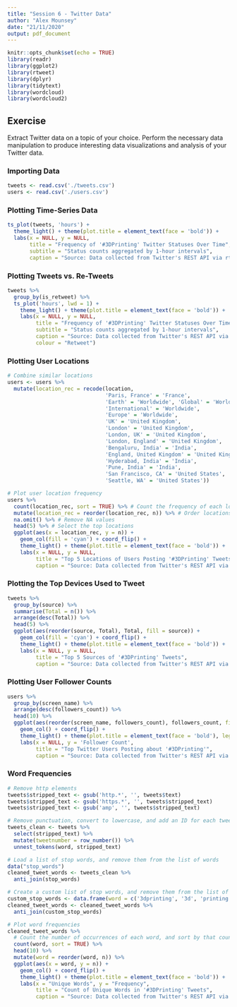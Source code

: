 ```yaml
---
title: "Session 6 - Twitter Data"
author: "Alex Mounsey"
date: "21/11/2020"
output: pdf_document
---
```


```r
knitr::opts_chunk$set(echo = TRUE)
library(readr)
library(ggplot2)
library(rtweet)
library(dplyr)
library(tidytext)
library(wordcloud)
library(wordcloud2)
```

## Exercise
Extract Twitter data on a topic of your choice. Perform the necessary data manipulation to produce interesting data 
visualizations and analysis of your Twitter data.

### Importing Data

```r
tweets <- read.csv('./tweets.csv')
users <- read.csv('./users.csv')
```

### Plotting Time-Series Data

```r
ts_plot(tweets, 'hours') +
  theme_light() + theme(plot.title = element_text(face = 'bold')) +
  labs(x = NULL, y = NULL,
       title = "Frequency of '#3DPrinting' Twitter Statuses Over Time",
       subtitle = "Status counts aggregated by 1-hour intervals",
       caption = "Source: Data collected from Twitter's REST API via rtweet")
```

### Plotting Tweets vs. Re-Tweets

```r
tweets %>%
  group_by(is_retweet) %>%
  ts_plot('hours', lwd = 1) +
    theme_light() + theme(plot.title = element_text(face = 'bold')) +
    labs(x = NULL, y = NULL,
         title = "Frequency of '#3DPrinting' Twitter Statuses Over Time",
         subtitle = "Status counts aggregated by 1-hour intervals",
         caption = "Source: Data collected from Twitter's REST API via rtweet",
         colour = "Retweet")
```

### Plotting User Locations

```r
# Combine similar locations
users <- users %>%
  mutate(location_rec = recode(location,
                               'Paris, France' = 'France',
                               'Earth' = 'Worldwide', 'Global' = 'Worldwide',
                               'International' = 'Worldwide',
                               'Europe' = 'Worldwide',
                               'UK' = 'United Kingdom',
                               'London' = 'United Kingdom',
                               'London, UK' = 'United Kingdom',
                               'London, England' = 'United Kingdom',
                               'Bengaluru, India' = 'India',
                               'England, United Kingdom' = 'United Kingdom',
                               'Hyderabad, India' = 'India',
                               'Pune, India' = 'India',
                               'San Francisco, CA' = 'United States',
                               'Seattle, WA' = 'United States'))

# Plot user location frequency
users %>%
  count(location_rec, sort = TRUE) %>% # Count the frequency of each location
  mutate(location_rec = reorder(location_rec, n)) %>% # Order locations by frequency
  na.omit() %>% # Remove NA values
  head(5) %>% # Select the top locations
  ggplot(aes(x = location_rec, y = n)) +
    geom_col(fill = 'cyan') + coord_flip() +
    theme_light() + theme(plot.title = element_text(face = 'bold')) +
    labs(x = NULL, y = NULL,
         title = "Top 5 Locations of Users Posting '#3DPrinting' Tweets",
         caption = "Source: Data collected from Twitter's REST API via rtweet")
```

### Plotting the Top Devices Used to Tweet

```r
tweets %>%
  group_by(source) %>%
  summarise(Total = n()) %>%
  arrange(desc(Total)) %>%
  head(5) %>%
  ggplot(aes(reorder(source, Total), Total, fill = source)) +
    geom_col(fill = 'cyan') + coord_flip() +
    theme_light() + theme(plot.title = element_text(face = 'bold')) +
    labs(x = NULL, y = NULL,
         title = "Top 5 Sources of '#3DPrinting' Tweets",
         caption = "Source: Data collected from Twitter's REST API via rtweet")
```

### Plotting User Follower Counts

```r
users %>%
  group_by(screen_name) %>%
  arrange(desc(followers_count)) %>%
  head(10) %>%
  ggplot(aes(reorder(screen_name, followers_count), followers_count, fill = name)) +
    geom_col() + coord_flip() +
    theme_light() + theme(plot.title = element_text(face = 'bold'), legend.position = 'none') +
    labs(x = NULL, y = 'Follower Count',
         title = "Top Twitter Users Posting about '#3DPrinting'",
         caption = "Source: Data collected from Twitter's REST API via rtweet")
```

### Word Frequencies

```r
# Remove http elements
tweets$stripped_text <- gsub('http.*', '', tweets$text)
tweets$stripped_text <- gsub('https.*', '', tweets$stripped_text)
tweets$stripped_text <- gsub('amp', '', tweets$stripped_text)

# Remove punctuation, convert to lowercase, and add an ID for each tweet
tweets_clean <- tweets %>%
  select(stripped_text) %>%
  mutate(tweetnumber = row_number()) %>%
  unnest_tokens(word, stripped_text)

# Load a list of stop words, and remove them from the list of words
data("stop_words")
cleaned_tweet_words <- tweets_clean %>%
  anti_join(stop_words)

# Create a custom list of stop words, and remove them from the list of words
custom_stop_words <- data.frame(word = c('3dprinting', '3d', 'printing', 'printed', 'printer', 'print', '3dprint', '3dprinted'))
cleaned_tweet_words <- cleaned_tweet_words %>%
  anti_join(custom_stop_words)

# Plot word frequencies
cleaned_tweet_words %>%
  # Count the number of occurrences of each word, and sort by that count
  count(word, sort = TRUE) %>%
  head(10) %>%
  mutate(word = reorder(word, n)) %>%
  ggplot(aes(x = word, y = n)) +
    geom_col() + coord_flip() +
    theme_light() + theme(plot.title = element_text(face = 'bold')) +
    labs(x = "Unique Words", y = "Frequency",
         title = "Count of Unique Words in '#3DPrinting' Tweets",
         caption = "Source: Data collected from Twitter's REST API via rtweet")
```
